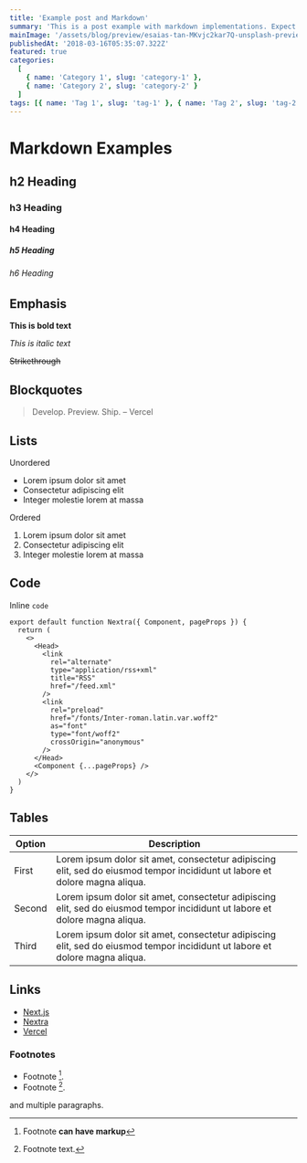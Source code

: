 ```yaml
---
title: 'Example post and Markdown'
summary: 'This is a post example with markdown implementations. Expect new articles very soon!'
mainImage: '/assets/blog/preview/esaias-tan-MKvjc2kar7Q-unsplash-preview.jpg'
publishedAt: '2018-03-16T05:35:07.322Z'
featured: true
categories:
  [
    { name: 'Category 1', slug: 'category-1' },
    { name: 'Category 2', slug: 'category-2' }
  ]
tags: [{ name: 'Tag 1', slug: 'tag-1' }, { name: 'Tag 2', slug: 'tag-2' }]
---
```


# Markdown Examples

## h2 Heading

### h3 Heading

#### h4 Heading

##### h5 Heading

###### h6 Heading

## Emphasis

**This is bold text**

_This is italic text_

~~Strikethrough~~

## Blockquotes

> Develop. Preview. Ship. – Vercel

## Lists

Unordered

- Lorem ipsum dolor sit amet
- Consectetur adipiscing elit
- Integer molestie lorem at massa

Ordered

1. Lorem ipsum dolor sit amet
2. Consectetur adipiscing elit
3. Integer molestie lorem at massa

## Code

Inline `code`

```
export default function Nextra({ Component, pageProps }) {
  return (
    <>
      <Head>
        <link
          rel="alternate"
          type="application/rss+xml"
          title="RSS"
          href="/feed.xml"
        />
        <link
          rel="preload"
          href="/fonts/Inter-roman.latin.var.woff2"
          as="font"
          type="font/woff2"
          crossOrigin="anonymous"
        />
      </Head>
      <Component {...pageProps} />
    </>
  )
}
```

## Tables

| **Option** | **Description**                                                                                                             |
| ---------- | --------------------------------------------------------------------------------------------------------------------------- |
| First      | Lorem ipsum dolor sit amet, consectetur adipiscing elit, sed do eiusmod tempor incididunt ut labore et dolore magna aliqua. |
| Second     | Lorem ipsum dolor sit amet, consectetur adipiscing elit, sed do eiusmod tempor incididunt ut labore et dolore magna aliqua. |
| Third      | Lorem ipsum dolor sit amet, consectetur adipiscing elit, sed do eiusmod tempor incididunt ut labore et dolore magna aliqua. |

## Links

- [Next.js](https://nextjs.org)
- [Nextra](https://nextra.vercel.app/)
- [Vercel](http://vercel.com)

### Footnotes

- Footnote [^1].
- Footnote [^2].

[^1]: Footnote **can have markup**

and multiple paragraphs.

[^2]: Footnote text.
